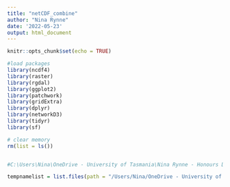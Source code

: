 ```yaml
---
title: "netCDF_combine"
author: "Nina Rynne"
date: '2022-05-23'
output: html_document
---
```


```r
knitr::opts_chunk$set(echo = TRUE)

#load packages
library(ncdf4)
library(raster)
library(rgdal)
library(ggplot2)
library(patchwork)
library(gridExtra)
library(dplyr)
library(networkD3)
library(tidyr)
library(sf)

# clear memory
rm(list = ls())


#C:\Users\Nina\OneDrive - University of Tasmania\Nina Rynne - Honours Data Files\SEA_model_skill_assessment\SEA-Model-Skill-Assessment\LMEs66.shp'


```

```r

tempnamelist = list.files(path = "/Users/Nina/OneDrive - University of Tasmania/Nina Rynne - Honours Data Files/Model_outputs/global/CMIP6", pattern = "*.nc", full.names = TRUE)


```
